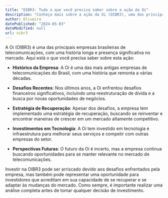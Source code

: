 ```yaml
---
title: "OIBR3: Tudo o que você precisa saber sobre a ação da Oi"
description: "Conheça mais sobre a ação da Oi (OIBR3), uma das principais empresas brasileiras de telecomunicações."
author: Oliveira
datePublished: "2024-05-03"
dateModified: null
url: oibr3
---
```


A Oi (OIBR3) é uma das principais empresas brasileiras de telecomunicações, com uma história longa e presença significativa no mercado. Aqui está o que você precisa saber sobre esta ação:

- **Histórico da Empresa**: A Oi é uma das mais antigas empresas de telecomunicações do Brasil, com uma história que remonta a várias décadas.

- **Desafios Recentes**: Nos últimos anos, a Oi enfrentou desafios financeiros significativos, incluindo uma reestruturação de dívida e a busca por novas oportunidades de negócios.

- **Estratégia de Recuperação**: Apesar dos desafios, a empresa tem implementado uma estratégia de recuperação, buscando se reinventar e encontrar maneiras de crescer em um mercado altamente competitivo.

- **Investimentos em Tecnologia**: A Oi tem investido em tecnologia e infraestrutura para melhorar seus serviços e competir com outras empresas do setor.

- **Perspectivas Futuras**: O futuro da Oi é incerto, mas a empresa continua buscando oportunidades para se manter relevante no mercado de telecomunicações.

Investir na OIBR3 pode ser arriscado devido aos desafios enfrentados pela empresa, mas também pode representar uma oportunidade para investidores que acreditam em sua capacidade de se recuperar e se adaptar às mudanças do mercado. Como sempre, é importante realizar uma análise completa antes de tomar qualquer decisão de investimento.
